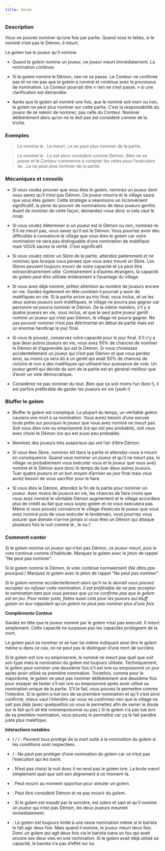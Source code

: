 ```yaml
---
title: Golem
---
```



<Role GOLEM header />

### Description

Vous ne pouvez nominer qu’une fois par partie. Quand vous le faites, si le nominé n’est pas le Démon, il meurt.

Le golem tue le joueur qu’il nomine.

-   Quand le golem nomine un joueur, ce joueur meurt immédiatement. La nomination continue.

-   Si le golem nomine le Démon, rien ne se passe. Le Conteur ne confirme pas et ne nie pas que le golem a nominé et continue avec le processus de nomination. Le Conteur pourrait dire « rien ne s’est passé. » si une clarification est demandée.

-   Après que le golem ait nominé une fois, que le nominé soit mort ou non, le golem ne peut plus nominer sur cette partie. C’est la responsabilité du joueur de se retenir de nominer, pas celle du Conteur. Nominer délibérément alors qu’on ne le doit pas est considéré comme de la triche. 

### Exemples

> Le <Role GOLEM /> nomine le <Role CULTIVATEUR_DE_PAVOT />. Le <Role CULTIVATEUR_DE_PAVOT /> meurt. Le <Role GOLEM /> ne peut plus nominer de la partie.

> Le <Role GOLEM /> nomine le <Role RECLUS />. Le <Role RECLUS /> est alors considéré comme Démon. Rien ne se passe et le Conteur commence à compter les votes pour l’exécution du <Role RECLUS />. Le <Role GOLEM /> ne peut plus nominer de la partie.

### Mécaniques et conseils

- Si vous voulez prouver que vous êtes le golem, nominez un joueur dont vous savez qu’il n’est pas Démon. Ce joueur mourra et le village saura que vous êtes golem. Cette stratégie a néanmoins un inconvénient significatif, la perte du pouvoir de nominations de deux joueurs gentils. Avant de nominer de cette façon, demandez-vous donc si cela vaut le coup.

- Si vous voulez déterminer si un joueur est le Démon ou non, nominez-le. S’il ne meurt pas, vous savez qu’il est le Démon. Vous pourriez avoir des difficultés à convaincre le village que vous êtes le golem car votre nomination ne sera pas distinguable d’une nomination de maléfique mais VOUS saurez la vérité. C’est significatif.

- Si vous voulez retirer un Sbire de la partie, attendez patiemment et ne nominez que lorsque vous pensez que vous avez trouvé un Sbire. Les Sbires peuvent toujours mourir de votre capacité et ça peut être extraordinairement utile. Contrairement à d’autres étrangers, la capacité du golem peut être utilisée entièrement à l’avantage du village.

- Si vous avez déjà nominé, prêtez attention au nombre de joueurs encore en vie. Gardez également en tête combien il pourrait y avoir de maléfiques en vie. Si la partie arrive au trio final, vous inclus, et ue les deux autres joueurs sont maléfiques, le village ne pourra pas gagner car personne ne pourra nominer le Démon. De la même manière, s’il y a quatre joueurs en vie, vous inclus, et que le seul autre joueur gentil nomine un joueur qui n’est pas Démon, le village ne pourra gagner. Ne pas pouvoir nominer n’est pas détrimental en début de partie mais est un énorme handicap le jour final. 

- Si vous le pouvez, conservez votre capacité pour le jour final. S’il n’y a que deux autres joueurs en vie, vous avez 50% de chances de nominer le Démon et d’apprendre qui est le Démon. Si vous choisissez accidentellement un joueur qui n’est pas Démon et que vous perdez ainsi, au moins ça sera dû à un gentil qui avait 50% de chances de victoire et non à des maléfiques qui utilisent leur puissance de vote. Un joueur gentil qui décide du sort de la partie est en général meilleur que d’avoir un vote démocratique.

- Considérez ne pas nominer du tout. Bien que ça soit moins fun (boo !), il est parfois préférable de garder les joueurs en vie (yeah !)

### Bluffer le golem

- Bluffer le golem est compliqué. La plupart du temps, un véritable golem causera une mort à sa nomination. Vous aurez besoin d’une excuse toute prête sur pourquoi le joueur que vous avez nominé ne meurt pas. Soit vous êtes ivre ou empoisonné (ce qui est peu probable), soit vous avez choisi le Démon (ce qui est aussi peu probable).

- Nominez des joueurs très suspicieux qui ont l’air d’être Démon.

- Si vous êtes Sbire, nominez tôt dans la partie et attendez-vous à mourir en conséquence. Quand vous nominer un joueur et qu’il ne meurt pas, le village va probablement vous exécuter vous et le joueur que vous avez nominé et le Démon aura donc le temps de tuer deux autres joueurs. Tuer quatre joueurs et un bon moyen d’arriver au jour final mais vous aurez besoin de vous sacrifier pour le faire.

- Si vous êtes le Démon, attendez la fin de la partie pour nominer un joueur. Avec moins de joueurs en vie, les chances de faire croire que vous avez nominé le véritable Démon augmentent et le village accordera plus de crédit au fait que vous soyez golem et ne vous exécutera pas. Même si vous pouvez convaincre le village d’exécute le joueur que vous avez nominé puis de vous exécuter le lendemain, vous pourriez vous assurer que demain n’arrive jamais si vous êtes un Démon qui attaque plusieurs fois la nuit comme le <Role SHABALOTH />, le <Role PO /> ou l’<Role AL_HADIKHIA />.

### Comment conter

Si le golem nomine un joueur qui n’est pas Démon, ce joueur meurt, puis le vote continue comme d’habitude. Marquez le golem avec le jeton de rappel "Ne peut pas nominer".

Si le golem nomine le Démon, le vote continue normalement (_Ne dites pas pourquoi._) Marquez le golem avec le jeton de rappel "Ne peut pas nominer".

_Si le golem nomine accidentellement alors qu’il ne le devrait vous pouvez accepter ou refuser cette nomination. Il est préférable de ne pas accepter la nomination tant que vous pensez que ça ne confirme pas que le golem est en jeu. Pour rester juste, faites aussi cela pour les joueurs qui bluff golem en leur rappelant qu’un golem ne peut pas nominer plus d’une fois._

**Compléments Conteur**

Gardez en tête que le joueur nominé par le golem n’est pas exécuté. Il meurt simplement. Cette capacité ne surpasse pas les capacités protégeant de la mort. 

Le golem peut se nominer et se tuer lui-même indiquant ainsi être le golem même si dans ce cas, on ne peut pas le distinguer d’une mort de sorcière.

Si le golem est ivre ou empoisonné, le nominé ne meurt pas quel que soit son type mais la nomination du golem est toujours utilisée. Techniquement, le golem peut nominer une deuxième fois s’il est ivre ou empoisonné un jour après avoir utilisé sa première nomination. Toutefois, comme pour le majordome, le golem ne peut pas nominer délibérément une deuxième fois pour essayer de tester s’il est ivre ou empoisonné après avoir utilisé sa nomination unique de la partie. S’il le fait, vous pouvez le permettre comme l’interdire. Si le golem a tué lors de sa première nomination et qu’il s’est ainsi confirmé, mieux vaut l’interdire car vous ne confirmez rien que le village ne sait pas déjà (avec quelquefois où vous le permettez afin de semer le doute sur le fait qu’il ait été ivre/empoisonné ou pas.) Si le golem n’a pas tué lors de sa première nomination, vous pouvez le permettre car ça le fait paraître juste plus maléfique.

**Interactions notables**

- <Role FOU /> / <Role MARIN /> / <Role HERBORISTE /> / <Fabled ARTISAN /> : Peuvent tous protégé de la mort suite à la nomination du golem si les conditions sont respectées.

- <Role PACIFISTE /> / <Role AVOCAT_DU_DIABLE /> : Ne peut pas protéger d’une nomination du golem car ce n’est pas l’exécution qui les tuent.

- <Role BRUTE /> : N’est pas choisi la nuit donc il ne rend pas le golem ivre. La brute meurt simplement quel que soit son alignement à ce moment-là.

- <Role INVENTEUR />: Peut mourir au moment opportun pour simuler un golem.

- <Role RECLUS /> : Peut être considéré Démon et ne pas mourir du golem.

- <Role SORCIERE /> : Si le golem est maudit par la sorcière, est sobre et sain et qu’il nomine un joueur qui n’est pas Démon, les deux joueurs meurent immédiatement. 

- <Role BARISTA /> : Le golem est toujours limité à une seule nomination même si le barista le fait agir deux fois. Mais quand il nomine, le joueur meurt deux fois. Donc un golem qui agit deux fois via le barista tuera un fou qui avait encore ses deux vies en une nomination. Si le golem avait déjà utilisé sa capacité, le barista n’a pas d’effet sur lui.
